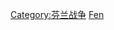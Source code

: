 {{Catnav|頁面分類|历史|各國歷史|芬兰历史|芬兰战争}}
{{Catnav|頁面分類|人类社会|战争|战役|各国战役}}
{{Catnav|頁面分類|人类社会|战争|各国战争|芬兰战争}}
{{Catnav|頁面分類|人类社会|战争|各国战争|各国战役}}

[[Category:芬兰战争|Category:芬兰战争]]
[[Category:各国战役|Fen]]